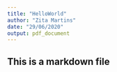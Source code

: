 ```yaml
---
title: "HelloWorld"
author: "Zita Martins"
date: "29/06/2020"
output: pdf_document
---
```


## This is a markdown file